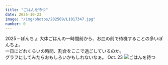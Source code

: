```yaml
---
title: "ごはんを待つ"
date: 2025-10-23
image: "/img/photos/202509/L1017347.jpg"
number: 0
---
```




<Sheet bkg="#4e4431" color="#fff">
  <RunningHead>2025 – ぽんちょ</RunningHead>
  <Vertical
    align="left"
    width="5"
    height="8"
    column="1"
    row="8">
    <Title level={1} size="m" color="#111">ごはんを待つ...</Title>
    <Text size="xs" color="#111">
    大体ごはんの一時間前から、お皿の前で待機することの多いぽんちょ。<br />
    一日にどれくらいの時間、割合をここで過ごしているのか。<br />
    グラフにしてみたらおもしろいかもしれないなぁ。
    </Text>
  </Vertical>
  <Nombre position="bottom-right">Oct. 23</Nombre>
  <Image src="/img/photos/202509/L1017347.jpg" alt="ごはんを待つ" size="full" />
</Sheet>
